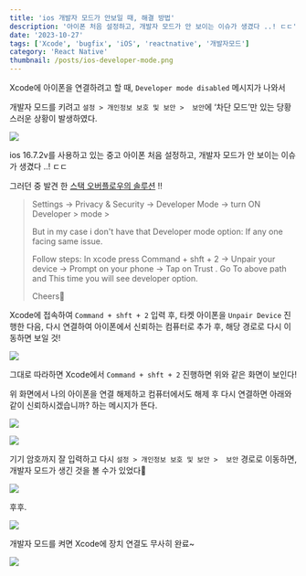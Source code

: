 ```yaml
---
title: 'ios 개발자 모드가 안보일 때, 해결 방법'
description: '아이폰 처음 설정하고, 개발자 모드가 안 보이는 이슈가 생겼다 ..! ㄷㄷ'
date: '2023-10-27'
tags: ['Xcode', 'bugfix', 'iOS', 'reactnative', '개발자모드']
category: 'React Native'
thumbnail: /posts/ios-developer-mode.png
---
```


Xcode에 아이폰을 연결하려고 할 때, `Developer mode disabled` 메시지가 나와서

개발자 모드를 키려고 `설정 > 개인정보 보호 및 보안 >  보안`에 ‘차단 모드’만 있는 당황스러운 상황이 발생하였다.

![](https://velog.velcdn.com/images/bbahna/post/e446b16f-c8b1-40ce-927a-3f557cc93a12/image.png)

ios 16.7.2v를 사용하고 있는 중고 아이폰 처음 설정하고, 개발자 모드가 안 보이는 이슈가 생겼다 ..! ㄷㄷ

그러던 중 발견 한 [스택 오버플로우의 솔루션](https://stackoverflow.com/questions/73733701/how-to-enable-developer-mode-on-ios-16-0) !!

> Settings -> Privacy & Security -> Developer Mode -> turn ON Developer > mode >
>
> But in my case i don't have that Developer mode option: If any one facing same issue.
>
> Follow steps: In xcode press Command + shft + 2 -> Unpair your device -> Prompt on your phone -> Tap on Trust . Go To above path and This time you will see developer option.
>
> Cheers🍻

Xcode에 접속하여 `Command + shft + 2` 입력 후, 타켓 아이폰을 `Unpair Device` 진행한 다음, 다시 연결하여 아이폰에서 신뢰하는 컴퓨터로 추가 후, 해당 경로로 다시 이동하면 보일 것!

![](https://velog.velcdn.com/images/bbahna/post/8f1ce6e6-8676-4d4b-8138-88ed4dce26cd/image.png)

그대로 따라하면 Xcode에서 `Command + shft + 2` 진행하면 위와 같은 화면이 보인다!

위 화면에서 나의 아이폰을 연결 해제하고 컴퓨터에서도 해제 후 다시 연결하면 아래와 같이 신뢰하시겠습니까? 하는 메시지가 뜬다.

![](https://velog.velcdn.com/images/bbahna/post/4385d2db-ec36-44b3-9a9c-b83afa115bdd/image.jpeg)

![](https://velog.velcdn.com/images/bbahna/post/f28a9c9e-98a6-4d3a-9489-c9bb06123a8f/image.jpeg)

기기 암호까지 잘 입력하고 다시 `설정 > 개인정보 보호 및 보안 >  보안` 경로로 이동하면, 개발자 모드가 생긴 것을 볼 수가 있었다🌚

![](https://velog.velcdn.com/images/bbahna/post/cfb04de7-6953-4cba-bba1-a670797abd90/image.jpeg)

후후.

![](https://velog.velcdn.com/images/bbahna/post/ce51bc42-f58d-4c5f-ae22-a2bc7b9e4cde/image.png)

개발자 모드를 켜면 Xcode에 장치 연결도 무사히 완료~

![](https://velog.velcdn.com/images/bbahna/post/3ca5c81d-e6fa-49df-ae5b-a4017a370cd8/image.jpeg)
